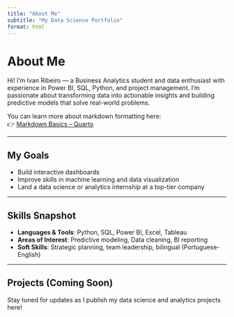 ```yaml
---
title: "About Me"
subtitle: "My Data Science Portfolio"
format: html
---
```


# About Me

Hi! I'm Ivan Ribeiro — a Business Analytics student and data enthusiast with experience in Power BI, SQL, Python, and project management. I’m passionate about transforming data into actionable insights and building predictive models that solve real-world problems.

You can learn more about markdown formatting here:  
👉 [Markdown Basics – Quarto](https://quarto.org/docs/authoring/markdown-basics.html#links-images)

---

## My Goals

- Build interactive dashboards  
- Improve skills in machine learning and data visualization  
- Land a data science or analytics internship at a top-tier company  

---

## Skills Snapshot

- **Languages & Tools**: Python, SQL, Power BI, Excel, Tableau  
- **Areas of Interest**: Predictive modeling, Data cleaning, BI reporting  
- **Soft Skills**: Strategic planning, team leadership, bilingual (Portuguese-English)

---

## Projects (Coming Soon)

Stay tuned for updates as I publish my data science and analytics projects here!
